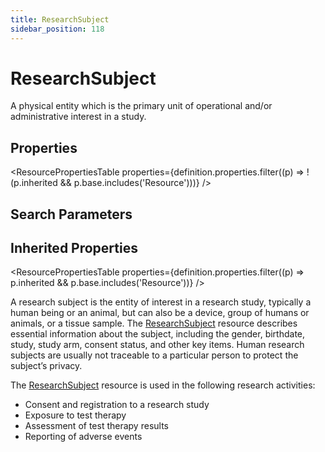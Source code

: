 ```yaml
---
title: ResearchSubject
sidebar_position: 118
---
```


# ResearchSubject

A physical entity which is the primary unit of operational and/or administrative interest in a study.

<Tabs queryString="section">
<TabItem value="schema" label="Schema" default>


## Properties


<ResourcePropertiesTable properties={definition.properties.filter((p) => !(p.inherited && p.base.includes('Resource')))} />

## Search Parameters

<SearchParamsTable searchParams={definition.searchParameters} />

## Inherited Properties

<ResourcePropertiesTable properties={definition.properties.filter((p) => p.inherited && p.base.includes('Resource'))} />

</TabItem>
  <TabItem value="usage" label="Usage">
    <div> <a name="scope"></a>   <p>A research subject is the entity of interest in a research study, typically a human being or an animal, but can also be a device, group of humans or animals, or a tissue sample. The <a href="/docs/api/fhir/resources/researchsubject">ResearchSubject</a> resource describes essential information about the subject, including the gender, birthdate, study, study arm, consent status, and other key items. Human research subjects are usually not traceable to a particular person to protect the subject’s privacy.</p>     <p>The <a href="/docs/api/fhir/resources/researchsubject">ResearchSubject</a> resource is used in the following research activities:</p>     <ul>       <li>Consent and registration to a research study       </li>       <li>Exposure to test therapy       </li>       <li>Assessment of test therapy results    </li>       <li>Reporting of adverse events       </li>     </ul> </div>
    </TabItem>
  
  
  

</Tabs>
